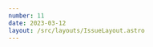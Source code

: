 ```yaml
---
number: 11
date: 2023-03-12
layout: /src/layouts/IssueLayout.astro
---
```



<Title title={`Issue ${frontmatter.number}`} date={frontmatter.date} />

<NewsletterSponsorSlot
  title="Put your mobile releases on autopilot."
  url="https://get.runway.team/get-started?utm_campaign%3DiOS%20CI%20Newsletter%26utm_medium%3Dweb%26utm_source%3DiOS%20CI%20Newsletter%20Issue%2011%26utm_content%3Dmar_12_23"
  description="No more cat-herding, spreadsheets, or steady drip of manual busywork. Runway helps your team level up your release coordination and automation, from kickoff to release to rollout."
  image="/assets/sponsors/runway-alt.png"
/>

Hey everyone! 👋 Welcome to the **eleventh** issue of the iOS CI Newsletter. I hope you’ve all had a fantastic couple of weeks!

I have been pretty busy over the past couple of weeks working on my talk for [NYSwifty in April](https://nyswifty.com?utm_campaign%3DiOS%20CI%20Newsletter%26utm_medium%3Dweb%26utm_source%3DiOS%20CI%20Newsletter%20Issue%2011%26utm_content%3Dmar_12_23), where I will speak about Xcode Cloud. I will not only be covering the basics, but I will also show you how to tackle complex use cases and how to expand Xcode Cloud's functionalities with the use of webhooks and server-side Swift applications.

Worry not if you can't make the talk though, as I will be posting a number of articles in the run-up to the conference on my [blog](https://www.polpiella.dev?utm_campaign%3DiOS%20CI%20Newsletter%26utm_medium%3Dweb%26utm_source%3DiOS%20CI%20Newsletter%20Issue%2011%26utm_content%3Dmar_12_23), so make sure you keep an eye on it if you want to learn more about Xcode Cloud 👀.

## [🔀 Managing multiple versions of Xcode using Fastlane](https://www.polpiella.dev/managing-xcode-installs-using-fastlane?utm_campaign%3DiOS%20CI%20Newsletter%26utm_medium%3Dweb%26utm_source%3DiOS%20CI%20Newsletter%20Issue%2011%26utm_content%3Dmar_12_23)

I have recently written a CI/CD related article on my [blog](https://www.polpiella.dev?utm_campaign%3DiOS%20CI%20Newsletter%26utm_medium%3Dweb%26utm_source%3DiOS%20CI%20Newsletter%20Issue%2011%26utm_content%3Dmar_12_23) and thought I would share it in this week's newsletter. As of the [release of Fastlane 2.211.0](https://github.com/fastlane/fastlane/releases/tag/2.211.0?utm_campaign%3DiOS%20CI%20Newsletter%26utm_medium%3Dweb%26utm_source%3DiOS%20CI%20Newsletter%20Issue%2011%26utm_content%3Dmar_12_23) and an awesome contribution by [Roger Oba](https://twitter.com/rogerluan_?utm_campaign%3DiOS%20CI%20Newsletter%26utm_medium%3Dweb%26utm_source%3DiOS%20CI%20Newsletter%20Issue%2011%26utm_content%3Dmar_12_23), one of the tool's core contributors, there have been some changes to the way you select a specific Xcode version on CI using Fastlane.

Worry not though, I go through all the changes and what the currently available options are in my article 🎉

## [⚡️ 12-core GitHub-hosted macOS runners](https://github.blog/2023-03-01-github-actions-introducing-faster-github-hosted-x64-macos-runners?utm_campaign%3DiOS%20CI%20Newsletter%26utm_medium%3Dweb%26utm_source%3DiOS%20CI%20Newsletter%20Issue%2011%26utm_content%3Dmar_12_23)

Earlier this month, [GitHub](https://twitter.com/github) announced the introduction of new Intel-based 12-core macOS runners. This is a massive step up from their current macOS runners, which only have 3 cores available.

Unfortunately, the public beta is only available for enterprises and organisations on the team or enterprise plan at the moment. If you meet these requirements and you try the feature, let me know how you find it!

## [🚨 An important update to the Xcodes CLI](https://twitter.com/xcodesapp/status/1631839127195856901)

In the last issue of the newsletter, I mentioned that Fastlane fixed a bug where Apple ID sign-in in App Store Connect could result in an account being locked out 😱.

The [Xcodes CLI](https://twitter.com/xcodesapp) was also impacted by this issue as it needs to authenticate with App Store Connect to download Xcode versions. Similarily to what Fastlane did, the team has taken action and released a new version that prevents this issue from happening. **If you use [Xcodes](https://twitter.com/xcodesapp) regularly, make sure you update to [version 1.3.0](https://github.com/RobotsAndPencils/xcodes/releases/tag/1.3.0) of the CLI**.

## [☁️ Manny's Xcode Cloud setup](https://actuallyzach.com/blog/xcodeCloudWorkflow?utm_campaign%3DiOS%20CI%20Newsletter%26utm_medium%3Dweb%26utm_source%3DiOS%20CI%20Newsletter%20Issue%2011%26utm_content%3Dmar_12_23)

This article by [Zachary](https://twitter.com/LinemanZachary) is a great read if you want to learn how a real-world application uses Xcode Cloud.

The article goes through what the setup of [Zachary](http://twitter.com/LinemanZachary)'s app [Manny, a delightful Mastodon client](https://testflight.apple.com/join/V7z4RsXx), looks like and what workflows Xcode Cloud runs to ensure the app is swiftly and safely delivered to all its users.

## [🚀 How to build custom Fastlane actions](https://www.runway.team/blog/how-to-build-custom-fastlane-action-and-plugin?utm_campaign%3DiOS%20CI%20Newsletter%26utm_medium%3Dweb%26utm_source%3DiOS%20CI%20Newsletter%20Issue%2011%26utm_content%3Dmar_12_23)

Building a Fastlane action can seem daunting at first if you've never built one before, but I can guarantee you it's very simple and can be very powerful if you want to reuse your Fastlane code across multiple projects.

[Jared](https://twitter.com/jsorge) goes through how to build a custom Fastlane action in great detail on [Runway's blog](https://www.runway.team/blog?utm_campaign%3DiOS%20CI%20Newsletter%26utm_medium%3Dweb%26utm_source%3DiOS%20CI%20Newsletter%20Issue%2011%26utm_content%3Dmar_12_23). 👏

## [💬 Stack Overflow CI/CD collective](https://stackoverflow.com/collectives/ci-cd?utm_campaign%3DiOS%20CI%20Newsletter%26utm_medium%3Dweb%26utm_source%3DiOS%20CI%20Newsletter%20Issue%2011%26utm_content%3Dmar_12_23)

This week I discovered when I was looking at an Xcode Cloud post in [Stack Overflow](https://twitter.com/StackOverflow) that there is a CI/CD collective in the platform. ❤️

I have just joined it and am not too sure what being part of it yet means, but if you know more about it and how to make good use of it, make sure you reach out to me on Twitter or Mastodon. 😊
